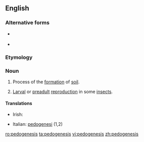 ==English==

===Alternative forms===
* {{l|en|paedogenesis}} {{qualifier|biology|British}}
* {{l|en|pædogenesis}} {{qualifier|biology|mainly British}}

===Etymology===
{{confix|pedo|genesis}}

===Noun===
{{wikipedia}}
{{en-noun|-}}

# {{geology}} Process of the [[formation]] of [[soil]].
# {{biology}} [[larval|Larval]] or [[preadult]] [[reproduction]] in some [[insect]]s.

====Translations====
{{trans-top}}
* Irish: {{t|ga|peidigineas|m}}
{{trans-mid}}
* Italian: [[pedogenesi]] {{f}} (1,2)
{{trans-bottom}}

[[ro:pedogenesis]]
[[ta:pedogenesis]]
[[vi:pedogenesis]]
[[zh:pedogenesis]]